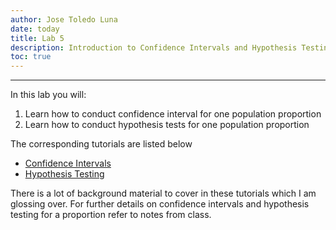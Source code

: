 ```yaml
---
author: Jose Toledo Luna
date: today
title: Lab 5
description: Introduction to Confidence Intervals and Hypothesis Testing
toc: true
---
```


---

In this lab you will:

1. Learn how to conduct confidence interval for one population proportion
2. Learn how to conduct hypothesis tests for one population proportion


The corresponding tutorials are listed below

- [Confidence Intervals](/ucla/stats10/confidence_intervals.qmd)
- [Hypothesis Testing](/ucla/stats10/hypothesis_testing.qmd)


There is a lot of background material to cover in these tutorials which I am glossing over. For further details on confidence intervals and hypothesis testing for a proportion refer to notes from class.






